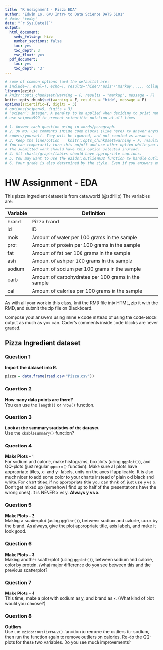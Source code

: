 ```yaml
---
title: "R Assignment - Pizza EDA"
author: "Edwin Lo, GWU Intro to Data Science DATS 6101"
# date: "today"
date: "`r Sys.Date()`"
output:
  html_document:
    code_folding: hide
    number_sections: false
    toc: yes
    toc_depth: 3
    toc_float: yes
  pdf_document:
    toc: yes
    toc_depth: '3'
---
```


```r
# some of common options (and the defaults) are: 
# include=T, eval=T, echo=T, results='hide'/'asis'/'markup',..., collapse=F, warning=T, message=T, error=T, cache=T, fig.width=6, fig.height=4, fig.dim=c(6,4) #inches, fig.align='left'/'center','right', 
library(ezids)
# knitr::opts_chunk$set(warning = F, results = "markup", message = F)
knitr::opts_chunk$set(warning = F, results = "hide", message = F)
options(scientific=T, digits = 3) 
# options(scipen=9, digits = 3) 
# ‘scipen’: integer. A penalty to be applied when deciding to print numeric values in fixed or exponential notation.  Positive values bias towards fixed and negative towards scientific notation: fixed notation will be preferred unless it is more than ‘scipen’ digits wider.
# use scipen=999 to prevent scientific notation at all times
```

```r
# 1. Answer each question using in words/paragraph. 
# 2. DO NOT use comments inside code blocks (like here) to answer anything. Those are for notes between 
# coders/yourself. They will be ignored, and not counted as answers. 
# 3. Keep the line/option    knitr::opts_chunk$set(warning = F, results = "hide", message = F)
# You can temporarily turn this on/off and use other option while you are working on the homework if it helps. 
# The submitted work should have this option selected instead.
# 4. All charts/graphs/tables should have appropriate captions. 
# 5. You may want to use the ezids::outlierKD2 function to handle outliers
# 6. Your grade is also determined by the style. Even if you answers everything correctly, but the html does not look appealing, you will NOT get the full credits. Pay attention to the details that we mentioned in class and in previous sample RMD files. How to use #, ##, ###, ..., bold face, italics, inline codes, LaTeX, tables, ...,  {results = "asis"}, single space vs two spaces at the end of line, ... , use of colors in plots/ggplots, and so forth.
```


# HW Assignment - EDA

This pizza ingredient dataset is from data.world (@sdhilip) The variables are:  

Variable | Definition  
-----|------- 
brand	 | Pizza brand
id | ID
mois | Amount of water per 100 grams in the sample
prot | Amount of protein per 100 grams in the sample
fat | Amount of fat per 100 grams in the sample
ash | Amount of ash per 100 grams in the sample
sodium | Amount of sodium per 100 grams in the sample
carb | Amount of carbohydrates per 100 grams in the sample
cal | Amount of calories per 100 grams in the sample

As with all your work in this class, knit the RMD file into HTML, zip it with the RMD, and submit the zip file on Blackboard. 

Compose your answers using inline R code instead of using the code-block output as much as you can. Coder's comments inside code blocks are never graded. 

## Pizza Ingredient dataset

### Question 1  
**Import the dataset into R.**   


```r
pizza = data.frame(read.csv("Pizza.csv"))
```

### Question 2  
**How many data points are there?**  
You can use the `length()` or `nrow()` function.  


### Question 3  
**Look at the summary statistics of the dataset.**  
Use the `xkablesummary()` function?


### Question 4 
**Make Plots - 1**  
For sodium and calorie, make histograms, boxplots (using `ggplot()`), and QQ-plots (just regular `qqnorm()` function). Make sure all plots have appropriate titles, x- and y- labels, units on the axes if applicable. It is also much nicer to add some color to your charts instead of plain old black and white. For chart titles, if no appropriate title you can think of, just use y vs x. Don’t get mixed up (somehow I find up to half of the presentations have the wrong ones). It is NEVER x vs y. **Always y vs x**.

### Question 5 
**Make Plots - 2**  
Making a scatterplot (using `ggplot()`), between sodium and calorie, color by the brand. As always, give the plot appropriate title, axis labels, and make it look good. 

### Question 6 
**Make Plots - 3**  
Making another scatterplot (using `ggplot()`), between sodium and calorie, color by protein. /what major difference do you see between this and the previous scatterplot? 


### Question 7 
**Make Plots - 4**  
This time, make a plot with sodium as y, and brand as x. (What kind of plot would you choose?) 


### Question 8 
**Outliers**  
Use the `ezids::outlierKD2()` function to remove the outliers for sodium, then run the function again to remove outliers on calories. Re-do the QQ-plots for these two variables. Do you see much improvements?

